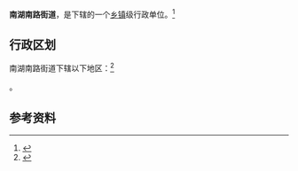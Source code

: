 {{中国乡级行政区|65/01/05/006/000}}

'''南湖南路街道'''，是{{PRC admin/fullname|65/01/05/006/000|3}}下辖的一个[[乡镇|乡镇]]级行政单位。<ref>{{PRC admin/ref sgc|{{PRC admin/parent|65/01/05/006/000}}}}</ref>

== 行政区划 ==

南湖南路街道下辖以下地区：<ref>{{PRC admin/ref sgc|65/01/05/006/000}}</ref>

{{PRC admin/children|65/01/05/006/000}}。

== 参考资料 ==

{{reflist}}

{{行政区划小作品}}
{{PRC admin/navcat|65/01/05/006/000}}